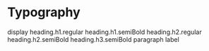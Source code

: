 

<Meta title="Semantics/Typography" />

# Typography

<div style={{
  display: 'flex',
  flexDirection: 'column',
  gap: '1rem'
}}>
  <Typography variant="display" weight="light">
    display
  </Typography>

  <Typography variant="h1" weight="regular">
    heading.h1.regular
  </Typography>

  <Typography variant="h1" weight="semiBold">
    heading.h1.semiBold
  </Typography>

  <Typography variant="h2" weight="regular">
    heading.h2.regular
  </Typography>

  <Typography variant="h2" weight="semiBold">
    heading.h2.semiBold
  </Typography>

  <Typography variant="h3" weight="semiBold">
    heading.h3.semiBold
  </Typography>

  <Typography variant="paragraph" weight="regular">
    paragraph
  </Typography>

  <Typography variant="label" weight="medium">
    label
  </Typography>
</div>